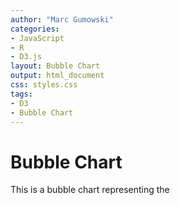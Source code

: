 ```yaml
---
author: "Marc Gumowski"
categories:
- JavaScript
- R
- D3.js
layout: Bubble Chart
output: html_document
css: styles.css
tags:
- D3
- Bubble Chart
---
```


# Bubble Chart

This is a bubble chart representing the
